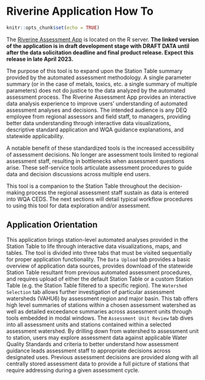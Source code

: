 # Riverine Application How To

```r
knitr::opts_chunk$set(echo = TRUE)
```

The [Riverine Assessment App](https://rconnect.deq.virginia.gov/IR2024riverineAssessmentApp/) is located on the R server. **The linked version of the application is in draft development stage with DRAFT DATA until after the data solicitation deadline and final product release. Expect this release in late April 2023.**

The purpose of this tool is to expand upon the Station Table summary provided by the automated assessment methodology. A single parameter summary (or in the case of metals, toxics, etc. a single summary of multiple parameters) does not do justice to the data analyzed by the automated assessment process. The Riverine Assessment App provides an interactive data analysis experience to improve users' understanding of automated assessment analyses and decisions. The intended audience is any DEQ employee from regional assessors and field staff, to managers, providing better data understanding through interactive data visualizations, descriptive standard application and WQA guidance explanations, and statewide applicability. 

A notable benefit of these standardized tools is the increased accessibility of assessment decisions. No longer are assessment tools limited to regional assessment staff, resulting in bottlenecks when assessment questions arise. These self-service tools articulate assessment procedures to guide data and decision discussions across multiple end users. 

This tool is a companion to the Station Table throughout the decision-making process the regional assessment staff sustain as data is entered into WQA CEDS. The next sections will detail typical workflow procedures to using this tool for data exploration and/or assessment. 

## Application Orientation

This application brings station-level automated analyses provided in the Station Table to life through interactive data visualizations, maps, and tables. The tool is divided into three tabs that must be visited sequentially for proper application functionality. The `Data Upload` tab provides a basic overview of application data sources, provides download of the statewide Station Table resultant from previous automated assessment procedures, and requires upload of either the default Station Table or a custom Station Table (e.g. the Station Table filtered to a specific region). The `Watershed Selection` tab allows further investigation of particular assessment watersheds (VAHU6) by assessment region and major basin. This tab offers high level summaries of stations within a chosen assessment watershed as well as detailed exceedance summaries across assessment units through tools embedded in modal windows. The `Assessment Unit Review` tab dives into all assessment units and stations contained within a selected assessment watershed. By drilling down from watershed to assessment unit to station, users may explore assessment data against applicable Water Quality Standards and criteria to better understand how assessment guidance leads assessment staff to appropriate decisions across designated uses. Previous assessment decisions are provided along with all centrally stored assessment data to provide a full picture of stations that require addressing during a given assessment cycle.